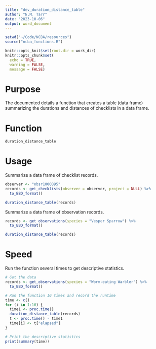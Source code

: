 ```yaml
---
title: "dev_duration_distance_table"
author: "N.M. Tarr"
date: "2023-10-06"
output: word_document
---
```


```r
setwd("~/Code/NCBA/resources")
source("ncba_functions.R")

knitr::opts_knit$set(root.dir = work_dir)
knitr::opts_chunk$set(
  echo = TRUE,
  warning = FALSE,
  message = FALSE)
```


# Purpose
The documented details a function that creates a table (data frame) summarizing the durations and distances of checklists in a data frame.

# Function
```r
duration_distance_table
```

# Usage
Summarize a data frame of checklist records.
```r
observer <- "obsr1000095"
records <- get_checklists(observer = observer, project = NULL) %>%
  to_EBD_format()

duration_distance_table(records)
```

Summarize a data frame of observation records.
```r
records <- get_observations(species = "Vesper Sparrow") %>%
  to_EBD_format()

duration_distance_table(records)
```


# Speed
Run the function several times to get descriptive statistics.
```r
# Get the data
records <- get_observations(species = "Worm-eating Warbler") %>%
  to_EBD_format()

# Run the function 10 times and record the runtime
time <- c()
for (i in 1:10) {
  time1 <- proc.time()
  duration_distance_table(records)
  t <- proc.time() - time1
  time[i] <- t["elapsed"]
}

# Print the descriptive statistics
print(summary(time))
```